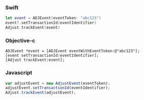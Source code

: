 <Tabs>
<Tab sync="swift">

### Swift

```swift
let event = ADJEvent(eventToken: "abc123")
event?.setTransactionId(eventIdentifier)
Adjust.trackEvent(event)
```

</Tab>
<Tab sync="objc">

### Objective-c

```objc
ADJEvent *event = [ADJEvent eventWithEventToken:@"abc123"];
[event setTransactionId:eventIdentifier];
[Adjust trackEvent:event];
```

</Tab>
<Tab sync="js">

### Javascript

```js
var adjustEvent = new AdjustEvent(eventToken);
adjustEvent.setTransactionId(eventIdentifier);
Adjust.trackEvent(adjustEvent);
```

</Tab>
</Tabs>
